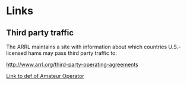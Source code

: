 # Links

## Third party traffic {-}

The ARRL maintains a site with information about which countries U.S.-licensed hams may pass third party traffic to:

<http://www.arrl.org/third-party-operating-agreements>

[Link to def of Amateur Operator](#amateur-operator)
